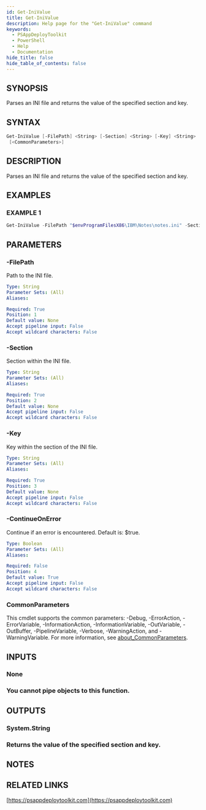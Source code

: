 ```yaml
---
id: Get-IniValue
title: Get-IniValue
description: Help page for the "Get-IniValue" command
keywords:
  - PSAppDeployToolkit
  - PowerShell
  - Help
  - Documentation
hide_title: false
hide_table_of_contents: false
---
```


## SYNOPSIS

Parses an INI file and returns the value of the specified section and key.

## SYNTAX

```powershell
Get-IniValue [-FilePath] <String> [-Section] <String> [-Key] <String> [[-ContinueOnError] <Boolean>]
 [<CommonParameters>]
```

## DESCRIPTION

Parses an INI file and returns the value of the specified section and key.

## EXAMPLES

### EXAMPLE 1

```powershell
Get-IniValue -FilePath "$envProgramFilesX86\IBM\Notes\notes.ini" -Section 'Notes' -Key 'KeyFileName'
```

## PARAMETERS

### -FilePath

Path to the INI file.

```yaml
Type: String
Parameter Sets: (All)
Aliases:

Required: True
Position: 1
Default value: None
Accept pipeline input: False
Accept wildcard characters: False
```

### -Section

Section within the INI file.

```yaml
Type: String
Parameter Sets: (All)
Aliases:

Required: True
Position: 2
Default value: None
Accept pipeline input: False
Accept wildcard characters: False
```

### -Key

Key within the section of the INI file.

```yaml
Type: String
Parameter Sets: (All)
Aliases:

Required: True
Position: 3
Default value: None
Accept pipeline input: False
Accept wildcard characters: False
```

### -ContinueOnError

Continue if an error is encountered.
Default is: $true.

```yaml
Type: Boolean
Parameter Sets: (All)
Aliases:

Required: False
Position: 4
Default value: True
Accept pipeline input: False
Accept wildcard characters: False
```

### CommonParameters

This cmdlet supports the common parameters: -Debug, -ErrorAction, -ErrorVariable, -InformationAction, -InformationVariable, -OutVariable, -OutBuffer, -PipelineVariable, -Verbose, -WarningAction, and -WarningVariable. For more information, see [about_CommonParameters](http://go.microsoft.com/fwlink/?LinkID=113216).

## INPUTS

### None

### You cannot pipe objects to this function.

## OUTPUTS

### System.String

### Returns the value of the specified section and key.

## NOTES

## RELATED LINKS

[https://psappdeploytoolkit.com](https://psappdeploytoolkit.com)
